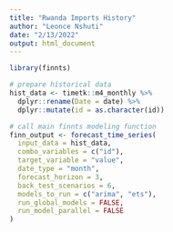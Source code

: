```yaml
---
title: "Rwanda Imports History"
author: "Leonce Nshuti"
date: "2/13/2022"
output: html_document
---
```


```r
library(finnts)

# prepare historical data
hist_data <- timetk::m4_monthly %>%
  dplyr::rename(Date = date) %>%
  dplyr::mutate(id = as.character(id))

# call main finnts modeling function
finn_output <- forecast_time_series(
  input_data = hist_data,
  combo_variables = c("id"),
  target_variable = "value",
  date_type = "month",
  forecast_horizon = 3,
  back_test_scenarios = 6, 
  models_to_run = c("arima", "ets"), 
  run_global_models = FALSE, 
  run_model_parallel = FALSE
)
```

